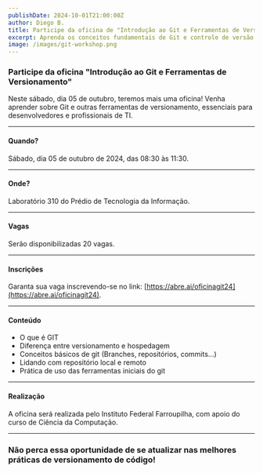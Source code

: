 ```yaml
---
publishDate: 2024-10-01T21:00:00Z
author: Diego B.
title: Participe da oficina de "Introdução ao Git e Ferramentas de Versionamento"
excerpt: Aprenda os conceitos fundamentais de Git e controle de versão em uma oficina prática e dinâmica.
image: /images/git-workshop.png
---
```


### Participe da oficina "Introdução ao Git e Ferramentas de Versionamento"

Neste sábado, dia 05 de outubro, teremos mais uma oficina! Venha aprender sobre Git e outras ferramentas de versionamento, essenciais para desenvolvedores e profissionais de TI.

---

#### Quando?

Sábado, dia 05 de outubro de 2024, das 08:30 às 11:30.

---

#### Onde?

Laboratório 310 do Prédio de Tecnologia da Informação.

---

#### Vagas

Serão disponibilizadas 20 vagas.

---

#### Inscrições

Garanta sua vaga inscrevendo-se no link: [https://abre.ai/oficinagit24](https://abre.ai/oficinagit24).

---

#### Conteúdo

- O que é GIT
- Diferença entre versionamento e hospedagem
- Conceitos básicos de git (Branches, repositórios, commits...)
- Lidando com repositório local e remoto
- Prática de uso das ferramentas iniciais do git

---

#### Realização

A oficina será realizada pelo Instituto Federal Farroupilha, com apoio do curso de Ciência da Computação.

---

### Não perca essa oportunidade de se atualizar nas melhores práticas de versionamento de código!
